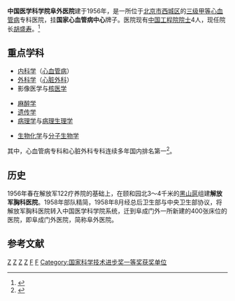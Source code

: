 {{Infobox hospital
| name = 中国医学科学院阜外医院
| name_en = Fuwai Hospital, CAMS & PUMC
| org/group = [[中华人民共和国国家卫生健康委员会|中华人民共和国国家卫生健康委员会]]
| logo = <!-- 在此加入醫院的院徽。 -->
| logo_size = <!-- 此項目為選擇性，用以限制院徽的大小。 -->
| image = Fuwai Hospital (20201218164122).jpg
| alt = <!-- 此項目為選擇性。在此鍵入圖片的替代文字。 -->
| image_size  = <!-- 此項目為選擇性，用以限制圖片的大小（預設值為 225）。 --> 
| caption = 阜外医院东门（2020年12月）
| country = {{CHN}}
| address = [[北京市|北京市]][[西城区|西城区]][[北礼士路|北礼士路]]167号
| coordinates = {{coord|39.923010|116.346328|display=inline,title}}
| type = 專科醫院
| funding     = <!-- 此項目為選擇性.請選填公立醫院、私立醫院等。 -->
| affiliation = <!-- 在此填寫醫院所屬的大學、醫學院或其他機構。 -->
| patron      = <!-- 鍵入任何支持醫院營運的重要贊助人 -->
| standards   = <!-- 在此填寫此醫院在國家統一標準衡量上的水平（若不適用則可留空）。 -->
| speciality  = 心血管病
| feature     = <!-- 在此填寫醫院的特色。-->
| beds        = <!-- 在此填寫醫院目前所擁有的床位。 -->
| healthcare  = <!-- UK:NHS. AU/CA: Medicare. ELSE freetext, e.g. Private -->
| emergency   = <!-- 在此填寫醫院所屬的創傷醫療中心級別（有關資訊請見：https://en.wikipedia.org/wiki/Trauma_center） -->
| helipad     = <!-- 在此填寫醫院的直昇機坪代碼（可使用機場代碼）。只在有確實參考支持的情況下使用。 -->
| network     = <!-- 在此鍵入醫院的網絡。 -->
| founded = 1956年
| dean        = 胡盛寿
| website = {{url|https://www.fuwai.com/}}
| other_links = <!-- 鍵入其他相關網址作額外的外部參考鏈接。 -->
}}
'''中国医学科学院阜外医院'''建于1956年，是一所位于[[北京市|北京市]][[西城区|西城区]]的[[三级甲等|三级甲等]][[心血管病|心血管病]]专科医院，挂'''国家心血管病中心'''牌子。医院现有[[中国工程院院士|中国工程院院士]]4人，现任院长[[胡盛寿|胡盛寿]]。<ref>{{Cite web |url=http://www.fuwaihospital.org/Hospitals/Main/Description |title=北京阜外简介 |accessdate=2016-06-26 |archive-date=2020-09-22 |archive-url=https://web.archive.org/web/20200922074339/https://www.fuwaihospital.org/Hospitals/Main/Description |dead-url=no }}</ref>

== 重点学科 ==
{{col-begin}}{{col-3}}
* [[内科学|内科学]]（[[心血管病|心血管病]]）
* [[外科学|外科学]]（[[心脏外科|心脏外科]]）
* 影像医学与[[核医学|核医学]]
{{col-3}}
* [[麻醉学|麻醉学]]
* [[遗传学|遗传学]]
* [[病理学|病理学]]与[[病理生理学|病理生理学]]
{{col-3}}
* [[生物化学|生物化学]]与[[分子生物学|分子生物学]]
{{col-end}}
其中，心血管病专科和心脏外科专科连续多年国内排名第一<ref>{{Cite web |url=http://www.fudanmed.com/institute/news2014-1.aspx |title=《中国医院院长杂志》：2014年度最佳专科排行榜 |accessdate=2016-06-26 |archive-date=2017-01-14 |archive-url=https://web.archive.org/web/20170114175717/http://www.fudanmed.com/institute/news2014-1.aspx |dead-url=no }}</ref>。
==历史==
1956年春在解放军122疗养院的基础上，在颐和园北3～4千米的[[黑山扈|黑山扈]]组建'''解放军胸科医院'''。1958年部队精简，1958年8月经总后卫生部与中央卫生部协议，将解放军胸科医院转入中国医学科学院系统，迁到阜成门外一所新建的400张床位的医院，即阜成门外医院，简称阜外医院。
== 参考文献 ==
{{Reflist|2}}
{{中华人民共和国国家卫生健康委员会直属（管理）医院}}
[[Category:中华人民共和国国家卫生健康委员会直属（管理）医院|Z]]
[[Category:北京市三级甲等医院|Z]]
[[Category:西城区医院|Z]]
[[Category:北京市心血管病专科医院|Z]]
[[Category:中国医学科学院附属医院|F]]
[[Category:北京协和医学院附属医院|F]]
[[Category:国家科学技术进步奖一等奖获奖单位|Category:国家科学技术进步奖一等奖获奖单位]]